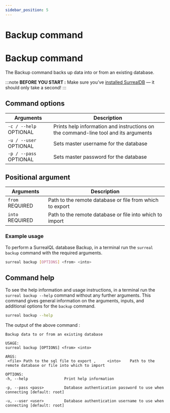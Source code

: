 ```yaml
---
sidebar_position: 5
---
```



# Backup command

# Backup command

The Backup command backs up data into or from an existing database.

:::note
__BEFORE YOU START :__ Make sure you’ve [installed SurrealDB](/docs/surrealdb/installation/overview/) — it should only take a second!
:::

## Command options

<table>
    <thead>
        <tr>
            <th colspan="2" scope="col">Arguments</th>
            <th colspan="2" scope="col">Description</th>
        </tr>
    </thead>  
    <tbody>
        <tr>
            <td colspan="2" scope="row" data-label="Arguments">
                <code>-c / --help</code>
                <l className='grey'>OPTIONAL</l>
            </td>
            <td colspan="2" scope="row" data-label="Description">
            Prints help information and instructions on the command-line tool and its arguments
            </td>
        </tr>
        <tr>
            <td colspan="2" scope="row" data-label="Arguments">
                <code>-u / --user</code>
                <l className='grey'>OPTIONAL</l>
            </td>
            <td colspan="2" scope="row" data-label="Description">
                Sets master username for the database
            </td>
        </tr>
        <tr>
            <td colspan="2" scope="row" data-label="Arguments">
                <code>-p / --pass</code>
                <l className='grey'>OPTIONAL</l>
            </td>
            <td colspan="2" scope="row" data-label="Description">
                Sets master password for the database
            </td>
        </tr>
    </tbody>
</table>

## Positional argument

<table>
    <thead>
        <tr>
            <th colspan="2" scope="col">Arguments</th>
            <th colspan="2" scope="col">Description</th>
        </tr>
    </thead>  
    <tbody>
        <tr>
            <td colspan="2" scope="row" data-label="Arguments">
                <code>from</code>
                <l className='yellow'>REQUIRED</l>
            </td>
            <td colspan="2" scope="row" data-label="Description">
            Path to the remote database or file from which to export
            </td>
        </tr>
        <tr>
            <td colspan="2" scope="row" data-label="Arguments">
                <code>into</code>
                <l className='yellow'>REQUIRED</l>
            </td>
            <td colspan="2" scope="row" data-label="Description">
            Path to the remote database or file into which to import
            </td>
        </tr>
    </tbody>
</table>

### Example usage
To perform a SurrealQL database Backup, in a terminal run the `surreal backup` command with the required arguments.

```bash
surreal backup [OPTIONS] <from> <into>
``` 

## Command help
To see the help information and usage instructions, in a terminal run the `surreal backup --help` command without any further arguments. This command gives general information on the arguments, inputs, and additional options for the `backup` command.

```bash
surreal backup --help
```

The output of the above command :

```
Backup data to or from an existing database

USAGE:
surreal backup [OPTIONS] <from> <into>

ARGS:
 <file> Path to the sql file to export ,     <into>    Path to the remote database or file into which to import

OPTIONS:
-h, --help                Print help information

-p, --pass <pass>         Database authentication password to use when connecting [default: root]

-u, --user <user>         Database authentication username to use when connecting [default: root]

```